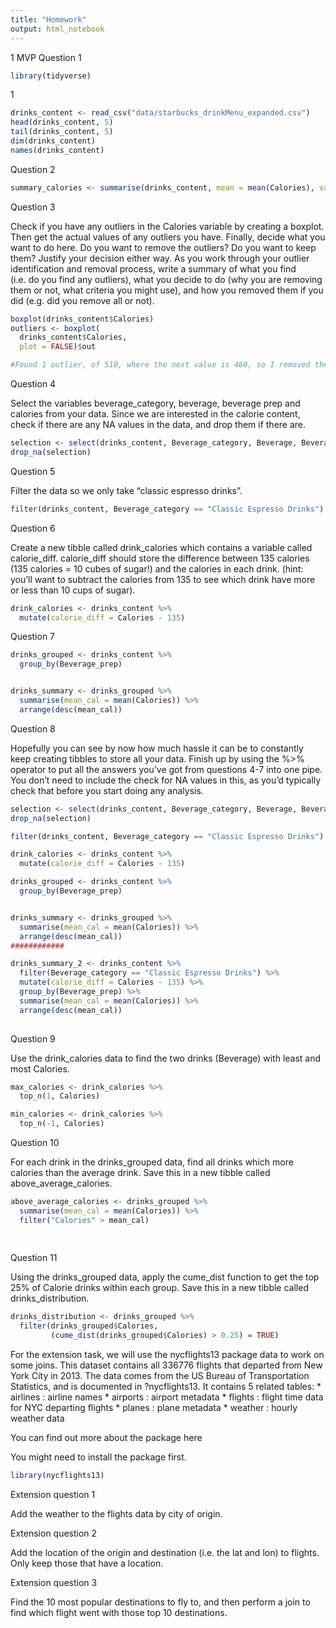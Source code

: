 ```yaml
---
title: "Homework"
output: html_notebook
---
```

1 MVP
Question 1
```r
library(tidyverse)
```

1
```r
drinks_content <- read_csv("data/starbucks_drinkMenu_expanded.csv")
head(drinks_content, 5)
tail(drinks_content, 5)
dim(drinks_content)
names(drinks_content)
```

Question 2

```r
summary_calories <- summarise(drinks_content, mean = mean(Calories), var = var(Calories))
```

Question 3

Check if you have any outliers in the Calories variable by creating a boxplot. Then get the actual values of any outliers you have. Finally, decide what you want to do here. Do you want to remove the outliers? Do you want to keep them? Justify your decision either way. As you work through your outlier identification and removal process, write a summary of what you find (i.e. do you find any outliers), what you decide to do (why you are removing them or not, what criteria you might use), and how you removed them if you did (e.g. did you remove all or not).
```r
boxplot(drinks_content$Calories)
outliers <- boxplot(
  drinks_content$Calories, 
  plot = FALSE)$out

#Found 1 outlier, of 510, where the next value is 460, so I removed the outlier to avoid it pulling up the mean. 
```

Question 4

Select the variables beverage_category, beverage, beverage prep and calories from your data. Since we are interested in the calorie content, check if there are any NA values in the data, and drop them if there are.
```r
selection <- select(drinks_content, Beverage_category, Beverage, Beverage_prep, Calories)
drop_na(selection)
```

Question 5

Filter the data so we only take “classic espresso drinks”.
```r
filter(drinks_content, Beverage_category == "Classic Espresso Drinks")
```

Question 6

Create a new tibble called drink_calories which contains a variable called calorie_diff. calorie_diff should store the difference between 135 calories (135 calories = 10 cubes of sugar!) and the calories in each drink. (hint: you’ll want to subtract the calories from 135 to see which drink have more or less than 10 cups of sugar).
```r
drink_calories <- drinks_content %>%
  mutate(calorie_diff = Calories - 135)
```

Question 7
```r
drinks_grouped <- drinks_content %>%
  group_by(Beverage_prep)


drinks_summary <- drinks_grouped %>%
  summarise(mean_cal = mean(Calories)) %>%
  arrange(desc(mean_cal))
```

Question 8

Hopefully you can see by now how much hassle it can be to constantly keep creating tibbles to store all your data. Finish up by using the %>% operator to put all the answers you’ve got from questions 4-7 into one pipe. You don’t need to include the check for NA values in this, as you’d typically check that before you start doing any analysis.
```r
selection <- select(drinks_content, Beverage_category, Beverage, Beverage_prep, Calories)
drop_na(selection)

filter(drinks_content, Beverage_category == "Classic Espresso Drinks")

drink_calories <- drinks_content %>% 
  mutate(calorie_diff = Calories - 135)

drinks_grouped <- drinks_content %>%
  group_by(Beverage_prep)


drinks_summary <- drinks_grouped %>%
  summarise(mean_cal = mean(Calories)) %>%
  arrange(desc(mean_cal))
############

drinks_summary_2 <- drinks_content %>%
  filter(Beverage_category == "Classic Espresso Drinks") %>%
  mutate(calorie_diff = Calories - 135) %>%
  group_by(Beverage_prep) %>%
  summarise(mean_cal = mean(Calories)) %>%
  arrange(desc(mean_cal))
  
```

Question 9

Use the drink_calories data to find the two drinks (Beverage) with least and most Calories.
```r
max_calories <- drink_calories %>%
  top_n(1, Calories)

min_calories <- drink_calories %>%
  top_n(-1, Calories)
```


Question 10

For each drink in the drinks_grouped data, find all drinks which more calories than the average drink. Save this in a new tibble called above_average_calories.
```r
  
above_average_calories <- drinks_grouped %>%
  summarise(mean_cal = mean(Calories)) %>%
  filter("Calories" > mean_cal)
   
  
```

Question 11

Using the drinks_grouped data, apply the cume_dist function to get the top 25% of Calorie drinks within each group. Save this in a new tibble called drinks_distribution.

```r
drinks_distribution <- drinks_grouped %>%
  filter(drinks_grouped$Calories,
         (cume_dist(drinks_grouped$Calories) > 0.25) = TRUE)
```



For the extension task, we will use the nycflights13 package data to work on some joins. This dataset contains all 336776 flights that departed from New York City in 2013. The data comes from the US Bureau of Transportation Statistics, and is documented in ?nycflights13. It contains 5 related tables:
* airlines : airline names * airports : airport metadata * flights : flight time data for NYC departing flights * planes : plane metadata * weather : hourly weather data

You can find out more about the package here


You might need to install the package first.

```r
library(nycflights13)
```


Extension question 1

Add the weather to the flights data by city of origin.


Extension question 2

Add the location of the origin and destination (i.e. the lat and lon) to flights. Only keep those that have a location.

Extension question 3

Find the 10 most popular destinations to fly to, and then perform a join to find which flight went with those top 10 destinations.
```r

```

